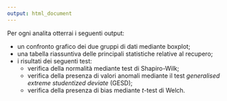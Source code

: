 ```yaml
---
output: html_document
---
```

Per ogni analita otterrai i seguenti output:
  
  - un confronto grafico dei due gruppi di dati mediante boxplot;
  - una tabella riassuntiva delle principali statistiche relative al recupero;
  - i risultati dei seguenti test:
    - verifica della normalità mediante test di Shapiro-Wilk;
    - verifica della presenza di valori anomali mediante il test *generalised extreme studentized deviate* (GESD);
    - verifica della presenza di bias mediante $t$-test di Welch.
